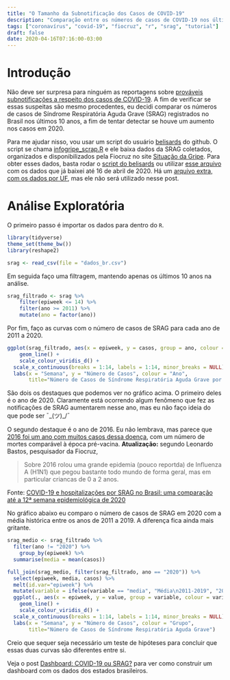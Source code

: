 ```yaml
---
title: "O Tamanho da Subnotificação dos Casos de COVID-19"
description: "Comparação entre os números de casos de COVID-19 nos últimos 10 anos no Brasil"
tags: ["coronavírus", "covid-19", "fiocruz", "r", "srag", "tutorial"]
draft: false
date: 2020-04-16T07:16:00-03:00
---
```


# Introdução

Não deve ser surpresa para ninguém as reportagens sobre [prováveis subnotificações a respeito dos casos de COVID-19](https://g1.globo.com/sp/sao-paulo/noticia/2020/04/15/apesar-de-provavel-subnotificacao-e-atraso-de-exames-especialistas-veem-indicios-de-achamento-da-curva-do-coronavirus-em-sp.ghtml). A fim de verificar se essas suspeitas são mesmo procedentes, eu decidi comparar os números de casos de Síndrome Respiratória Aguda Grave (SRAG) registrados no Brasil nos últimos 10 anos, a fim de tentar detectar se houve um aumento nos casos em 2020.

Para me ajudar nisso, vou usar um script do usuário [belisards](https://github.com/belisards) do github. O script se chama [infogripe_scrap.R](https://github.com/belisards/srag_brasil/blob/master/infogripe_scrap.R) e ele baixa dados da SRAG coletados, organizados e disponibilizados pela Fiocruz no site [Situação da Gripe](http://info.gripe.fiocruz.br/). Para obter esses dados, basta rodar o [script do belisards](https://github.com/belisards/srag_brasil/blob/master/infogripe_scrap.R) ou utilizar [esse arquivo](https://marcusnunes.me/images/dados/dados_br.csv) com os dados que já baixei até 16 de abril de 2020. Há um [arquivo extra, com os dados por UF](https://marcusnunes.me/images/dados/dados_uf.csv), mas ele não será utilizado nesse post.



# Análise Exploratória

O primeiro passo é importar os dados para dentro do `R`.

```r
library(tidyverse)
theme_set(theme_bw())
library(reshape2)

srag <- read_csv(file = "dados_br.csv")
```

Em seguida faço uma filtragem, mantendo apenas os últimos 10 anos na análise.

```r
srag_filtrado <- srag %>%
	filter(epiweek <= 14) %>%
	filter(ano >= 2011) %>%
	mutate(ano = factor(ano))
```

Por fim, faço as curvas com o número de casos de SRAG para cada ano de 2011 a 2020.

```r
ggplot(srag_filtrado, aes(x = epiweek, y = casos, group = ano, colour = ano)) +
	geom_line() +
	scale_colour_viridis_d() +
  scale_x_continuous(breaks = 1:14, labels = 1:14, minor_breaks = NULL) +
  labs(x = "Semana", y = "Número de Casos", colour = "Ano", 
       title="Número de Casos de Síndrome Respiratória Aguda Grave por Ano")
```

São dois os destaques que podemos ver no gráfico acima. O primeiro deles é o ano de 2020. Claramente está ocorrendo algum fenômeno que fez as notificações de SRAG aumentarem nesse ano, mas eu não faço ideia do que pode ser ¯\_(ツ)_/¯

O segundo destaque é o ano de 2016. Eu não lembrava, mas parece que [2016 foi um ano com muitos casos dessa doença](https://g1.globo.com/bemestar/noticia/brasil-tem-mais-de-19-mil-mortes-por-h1n1-em-2016-diz-ministerio.ghtml), com um número de mortes comparável à época pré-vacina. **Atualização:** segundo Leonardo Bastos, pesquisador da Fiocruz,

> Sobre 2016 rolou uma grande epidemia (pouco reportda) de Influenza A (H1N1) que pegou bastante todo mundo de forma geral, mas em particular criancas de 0 a 2 anos.

Fonte: [COVID-19 e hospitalizações por SRAG no Brasil: uma comparação até a 12ª semana epidemiológica de 2020](http://cadernos.ensp.fiocruz.br/csp/artigo/1032/covid-19-e-hospitalizaes-por-srag-no-brasil-uma-comparao-at-a-12-semana-epidemiolgica-de-2020)

No gráfico abaixo eu comparo o número de casos de SRAG em 2020 com a média histórica entre os anos de 2011 a 2019. A diferença fica ainda mais gritante.

```r
srag_medio <- srag_filtrado %>%
  filter(ano != "2020") %>%
	group_by(epiweek) %>%
  summarise(media = mean(casos))

full_join(srag_medio, filter(srag_filtrado, ano == "2020")) %>%
  select(epiweek, media, casos) %>%
  melt(id.var="epiweek") %>%
  mutate(variable = ifelse(variable == "media", "Média\n2011-2019", "2020")) %>% 
  ggplot(., aes(x = epiweek, y = value, group = variable, colour = variable)) +
	geom_line() +
	scale_colour_viridis_d() +
  scale_x_continuous(breaks = 1:14, labels = 1:14, minor_breaks = NULL) +
  labs(x = "Semana", y = "Número de Casos", colour = "Grupo", 
       title="Número de Casos de Síndrome Respiratória Aguda Grave")
```

Creio que sequer seja necessário um teste de hipóteses para concluir que essas duas curvas são diferentes entre si.

Veja o post [Dashboard: COVID-19 ou SRAG?](https://marcusnunes.me/posts/dashboard-covid-19-ou-srag/) para ver como construir um dashboard com os dados dos estados brasileiros.

